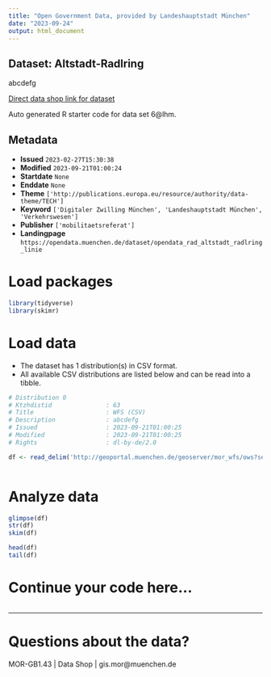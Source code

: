 ```yaml
---
title: "Open Government Data, provided by Landeshauptstadt München"
date: "2023-09-24"
output: html_document
---
```


## Dataset: Altstadt-Radlring

abcdefg

[Direct data shop link for dataset](https://opendata.muenchen.de/dataset/6@lhm)

Auto generated R starter code for data set 6@lhm.

## Metadata

- **Issued** `2023-02-27T15:30:38`
- **Modified** `2023-09-21T01:00:24`
- **Startdate** `None`
- **Enddate** `None`
- **Theme** `['http://publications.europa.eu/resource/authority/data-theme/TECH']`
- **Keyword** `['Digitaler Zwilling München', 'Landeshauptstadt München', 'Verkehrswesen']`
- **Publisher** `['mobilitaetsreferat']`
- **Landingpage** `https://opendata.muenchen.de/dataset/opendata_rad_altstadt_radlring_linie`


# Load packages

```r

library(tidyverse)
library(skimr)

```

# Load data

-   The dataset has 1 distribution(s) in CSV format.
-   All available CSV distributions are listed below and can be read into a tibble.

```r

# Distribution 0
# Ktzhdistid               : 63
# Title                    : WFS (CSV)
# Description              : abcdefg
# Issued                   : 2023-09-21T01:00:25
# Modified                 : 2023-09-21T01:00:25
# Rights                   : dl-by-de/2.0

df <- read_delim('http://geoportal.muenchen.de/geoserver/mor_wfs/ows?service=WFS&amp;version=1.0.0&amp;request=GetFeature&amp;typeName=mor_wfs:opendata_rad_altstadt_radlring_linie&amp;outputFormat=csv')



```

# Analyze data

```r

glimpse(df)
str(df)
skim(df)

head(df)
tail(df)

```

# Continue your code here...

```r

```

------------------------------------------------------------------------

# Questions about the data?

MOR-GB1.43 | Data Shop | gis.mor@muenchen.de
